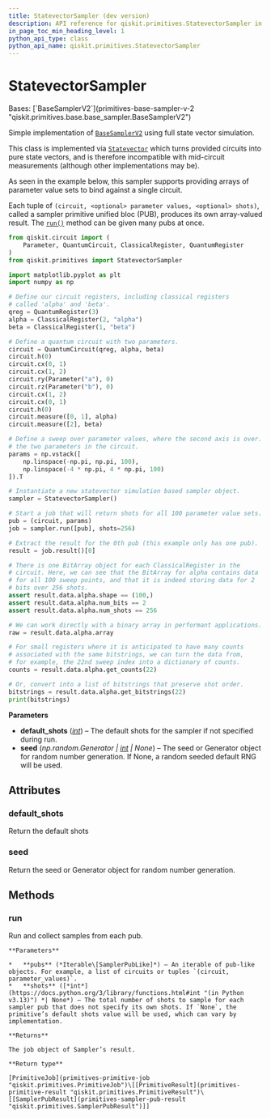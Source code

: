```yaml
---
title: StatevectorSampler (dev version)
description: API reference for qiskit.primitives.StatevectorSampler in the dev version of qiskit
in_page_toc_min_heading_level: 1
python_api_type: class
python_api_name: qiskit.primitives.StatevectorSampler
---
```


# StatevectorSampler

<Class id="qiskit.primitives.StatevectorSampler" isDedicatedPage={true} github="https://github.com/Qiskit/qiskit/tree/main/qiskit/primitives/statevector_sampler.py#L52-L205" signature="qiskit.primitives.StatevectorSampler(*, default_shots=1024, seed=None)" modifiers="class">
  Bases: [`BaseSamplerV2`](primitives-base-sampler-v-2 "qiskit.primitives.base.base_sampler.BaseSamplerV2")

  Simple implementation of [`BaseSamplerV2`](primitives-base-sampler-v-2 "qiskit.primitives.BaseSamplerV2") using full state vector simulation.

  This class is implemented via [`Statevector`](quantum-info-statevector "qiskit.quantum_info.Statevector") which turns provided circuits into pure state vectors, and is therefore incompatible with mid-circuit measurements (although other implementations may be).

  As seen in the example below, this sampler supports providing arrays of parameter value sets to bind against a single circuit.

  Each tuple of `(circuit, <optional> parameter values, <optional> shots)`, called a sampler primitive unified bloc (PUB), produces its own array-valued result. The [`run()`](#qiskit.primitives.StatevectorSampler.run "qiskit.primitives.StatevectorSampler.run") method can be given many pubs at once.

  ```python
  from qiskit.circuit import (
      Parameter, QuantumCircuit, ClassicalRegister, QuantumRegister
  )
  from qiskit.primitives import StatevectorSampler

  import matplotlib.pyplot as plt
  import numpy as np

  # Define our circuit registers, including classical registers
  # called 'alpha' and 'beta'.
  qreg = QuantumRegister(3)
  alpha = ClassicalRegister(2, "alpha")
  beta = ClassicalRegister(1, "beta")

  # Define a quantum circuit with two parameters.
  circuit = QuantumCircuit(qreg, alpha, beta)
  circuit.h(0)
  circuit.cx(0, 1)
  circuit.cx(1, 2)
  circuit.ry(Parameter("a"), 0)
  circuit.rz(Parameter("b"), 0)
  circuit.cx(1, 2)
  circuit.cx(0, 1)
  circuit.h(0)
  circuit.measure([0, 1], alpha)
  circuit.measure([2], beta)

  # Define a sweep over parameter values, where the second axis is over.
  # the two parameters in the circuit.
  params = np.vstack([
      np.linspace(-np.pi, np.pi, 100),
      np.linspace(-4 * np.pi, 4 * np.pi, 100)
  ]).T

  # Instantiate a new statevector simulation based sampler object.
  sampler = StatevectorSampler()

  # Start a job that will return shots for all 100 parameter value sets.
  pub = (circuit, params)
  job = sampler.run([pub], shots=256)

  # Extract the result for the 0th pub (this example only has one pub).
  result = job.result()[0]

  # There is one BitArray object for each ClassicalRegister in the
  # circuit. Here, we can see that the BitArray for alpha contains data
  # for all 100 sweep points, and that it is indeed storing data for 2
  # bits over 256 shots.
  assert result.data.alpha.shape == (100,)
  assert result.data.alpha.num_bits == 2
  assert result.data.alpha.num_shots == 256

  # We can work directly with a binary array in performant applications.
  raw = result.data.alpha.array

  # For small registers where it is anticipated to have many counts
  # associated with the same bitstrings, we can turn the data from,
  # for example, the 22nd sweep index into a dictionary of counts.
  counts = result.data.alpha.get_counts(22)

  # Or, convert into a list of bitstrings that preserve shot order.
  bitstrings = result.data.alpha.get_bitstrings(22)
  print(bitstrings)
  ```

  **Parameters**

  *   **default\_shots** ([*int*](https://docs.python.org/3/library/functions.html#int "(in Python v3.13)")) – The default shots for the sampler if not specified during run.
  *   **seed** (*np.random.Generator |* [*int*](https://docs.python.org/3/library/functions.html#int "(in Python v3.13)") *| None*) – The seed or Generator object for random number generation. If None, a random seeded default RNG will be used.

  ## Attributes

  ### default\_shots

  <Attribute id="qiskit.primitives.StatevectorSampler.default_shots">
    Return the default shots
  </Attribute>

  ### seed

  <Attribute id="qiskit.primitives.StatevectorSampler.seed">
    Return the seed or Generator object for random number generation.
  </Attribute>

  ## Methods

  ### run

  <Function id="qiskit.primitives.StatevectorSampler.run" github="https://github.com/Qiskit/qiskit/tree/main/qiskit/primitives/statevector_sampler.py#L157-L172" signature="run(pubs, *, shots=None)">
    Run and collect samples from each pub.

    **Parameters**

    *   **pubs** (*Iterable\[SamplerPubLike]*) – An iterable of pub-like objects. For example, a list of circuits or tuples `(circuit, parameter_values)`.
    *   **shots** ([*int*](https://docs.python.org/3/library/functions.html#int "(in Python v3.13)") *| None*) – The total number of shots to sample for each sampler pub that does not specify its own shots. If `None`, the primitive’s default shots value will be used, which can vary by implementation.

    **Returns**

    The job object of Sampler’s result.

    **Return type**

    [PrimitiveJob](primitives-primitive-job "qiskit.primitives.PrimitiveJob")\[[PrimitiveResult](primitives-primitive-result "qiskit.primitives.PrimitiveResult")\[[SamplerPubResult](primitives-sampler-pub-result "qiskit.primitives.SamplerPubResult")]]
  </Function>
</Class>

